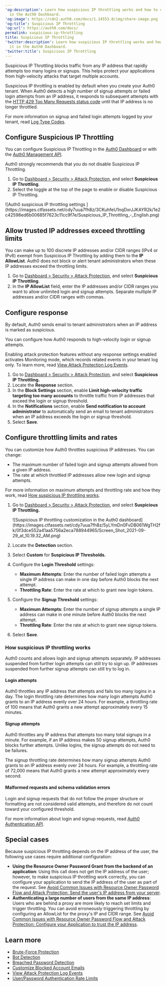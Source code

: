 ---
'og:description': Learn how suspicious IP throttling works and how to configure it
  in the Auth0 Dashboard.
'og:image': https://cdn2.auth0.com/docs/1.14553.0/img/share-image.png
'og:title': Suspicious IP Throttling
'og:url': https://auth0.com/docs/
permalink: suspicious-ip-throttling
title: Suspicious IP Throttling
'twitter:description': Learn how suspicious IP throttling works and how to configure
  it in the Auth0 Dashboard.
'twitter:title': Suspicious IP Throttling
---
<Tooltip tip="Suspicious IP Throttling: Form of attack protection that protects your tenant against suspicious logins targeting too many accounts from a single IP address." cta="View Glossary" href="/docs/glossary?term=Suspicious+IP+Throttling">Suspicious IP Throttling</Tooltip> blocks traffic from any IP address that rapidly attempts too many logins or signups. This helps protect your applications from high-velocity attacks that target multiple accounts.

Suspicious IP throttling is enabled by default when you create your Auth0 tenant. When Auth0 detects a high number of signup attempts or failed login attempts from an IP address, it responds to subsequent attempts with the [HTTP 429 Too Many Requests status code](https://developer.mozilla.org/en-US/docs/Web/HTTP/Status/429) until that IP address is no longer throttled.

For more information on signup and failed login attempts logged by your tenant, read [Log Type Codes](/docs/deploy-monitor/logs/log-event-type-codes).

## Configure Suspicious IP Throttling

You can configure Suspicious IP Throttling in the [Auth0 Dashboard](https://manage.auth0.com/#) or with the [Auth0 Management API](https://auth0.com/docs/api/management/v2/attack-protection/patch-suspicious-ip-throttling).

<Warning>

Auth0 strongly recommends that you do not disable Suspicious IP Throttling.

</Warning>

1. Go to [Dashboard > Security > Attack Protection](https://manage.auth0.com/#/security/attack-protection), and select **Suspicious IP Throttling**.
2. Select the toggle at the top of the page to enable or disable Suspicious IP Throttling.

<Frame>![Auth0 suspicious IP throttling settings ](https://images.ctfassets.net/cdy7uua7fh8z/3CKuhfeU1nqDxrJJKAYR2k/1e2c42598ed6b00685f7623c11cc9f7e/Suspicious_IP_Throttling_-_English.png)</Frame>

## Allow trusted IP addresses exceed throttling limits

You can make up to 100 discrete IP addresses and/or CIDR ranges (IPv4 or IPv6) exempt from Suspicious IP Throttling by adding them to the **IP AllowList**. Auth0 does not block or alert tenant administrators when these IP addresses exceed the throttling limits.

1. Go to [Dashboard > Security > Attack Protection](https://manage.auth0.com/#/security/attack-protection), and select **Suspicious IP Throttling**.
2. In the **IP AllowList** field, enter the IP addresses and/or CIDR ranges you want to allow unlimited login and signup attempts. Separate multiple IP addresses and/or CIDR ranges with commas.

## Configure response

By default, Auth0 sends email to tenant administrators when an IP address is marked as suspicious.

You can configure how Auth0 responds to high-velocity login or signup attempts.

<Warning>

Enabling attack protection features without any response settings enabled activates Monitoring mode, which records related events in your tenant log only. To learn more, read [View Attack Protection Log Events](/docs/secure/attack-protection/view-attack-protection-events).

</Warning>

1. Go to [Dashboard > Security > Attack Protection](https://manage.auth0.com/#/security/attack-protection), and select **Suspicious IP Throttling.**
2. Locate the **Response** section.
3. In the **Block Settings** section, enable **Limit high-velocity traffic targeting too many accounts** to throttle traffic from IP addresses that exceed the login or signup threshold.
4. In the **Notifications** section, enable **Send notification to account administrator** to automatically send an email to tenant administrators when an IP address exceeds the login or signup threshold.
5. Select **Save**.

## Configure throttling limits and rates

You can customize how Auth0 throttles suspicious IP addresses. You can change:

* The maximum number of failed login and signup attempts allowed from a given IP address.
* The rate at which throttled IP addresses allow new login and signup attempts.

For more information on maximum attempts and throttling rate and how they work, read [How suspicious IP throttling works](#how-suspicious-ip-throttling-works).

1. Go to [Dashboard > Security > Attack Protection](https://manage.auth0.com/#/security/attack-protection), and select **Suspicious IP Throttling.**

   <Frame>![Suspicious IP throttling customization in the Auth0 dashboard](https://images.ctfassets.net/cdy7uua7fh8z/5yLYmDn0FvDB061WgTH2fk/0f3dce552a41aa5756a2eca788944965/Screen_Shot_2021-09-29_at_10.19.32_AM.png)</Frame>
2. Locate the **Detection** section.
3. Select **Custom** for **Suspicious IP Thresholds.**
4. Configure the **Login Threshold** settings:

   * **Maximum Attempts**: Enter the number of failed login attempts a single IP address can make in one day before Auth0 blocks the next attempt.
   * **Throttling Rate**: Enter the rate at which to grant new login tokens.
5. Configure the **Signup Threshold** settings:

   * **Maximum Attempts**: Enter the number of signup attempts a single IP address can make in one minute before Auth0 blocks the next attempt.
   * **Throttling Rate**: Enter the rate at which to grant new signup tokens.
6. Select **Save**.

### How suspicious IP throttling works

Auth0 counts and allows login and signup attempts separately. IP addresses suspended from further login attempts can still try to sign up. IP addresses suspended from further signup attempts can still try to log in.

#### Login attempts

Auth0 throttles any IP address that attempts and fails too many logins in a day. The login throttling rate determines how many login attempts Auth0 grants to an IP address evenly over 24 hours. For example, a throttling rate of 100 means that Auth0 grants a new attempt approximately every 15 minutes.

#### Signup attempts

Auth0 throttles any IP address that attempts too many total signups in a minute. For example, if an IP address makes 50 signup attempts, Auth0 blocks further attempts. Unlike logins, the signup attempts do not need to be failures.

The signup throttling rate determines how many signup attempts Auth0 grants to an IP address evenly over 24 hours. For example, a throttling rate of 72,000 means that Auth0 grants a new attempt approximately every second.

#### Malformed requests and schema validation errors

Login and signup requests that do not follow the proper structure or formatting are not considered valid attempts, and therefore do not count toward your configured threshold.

For more information about login and signup requests, read [Auth0 Authentication API](https://auth0.com/docs/api/authentication).

## Special cases

Because suspicious IP throttling depends on the IP address of the user, the following use cases require additional configuration:

* **Using the <Tooltip tip="Resource Owner: Entity (such as a user or application) capable of granting access to a protected resource." cta="View Glossary" href="/docs/glossary?term=Resource+Owner">Resource Owner</Tooltip> Password Grant from the backend of an application**: Using this call does not get the IP address of the user; however, to make suspicious IP throttling work correctly, you can configure your application to send the IP address of the user as part of the request. See [Avoid Common Issues with Resource Owner Password Flow and Attack Protection: Send the user's IP address from your server](/docs/get-started/authentication-and-authorization-flow/resource-owner-password-flow/avoid-common-issues-with-resource-owner-password-flow-and-attack-protection).
* **Authenticating a large number of users from the same IP address**: Users who are behind a proxy are more likely to reach set limits and trigger throttling. You can avoid erroneously triggering throttling by configuring an AllowList for the proxy's IP and CIDR range. See [Avoid Common Issues with Resource Owner Password Flow and Attack Protection: Configure your Application to trust the IP address](/docs/get-started/authentication-and-authorization-flow/resource-owner-password-flow/avoid-common-issues-with-resource-owner-password-flow-and-attack-protection).

## Learn more

* [Brute-Force Protection](/docs/secure/attack-protection/brute-force-protection)
* [Bot Detection](/docs/secure/attack-protection/bot-detection)
* [Breached Password Detection](/docs/secure/attack-protection/breached-password-detection)
* [Customize Blocked Account Emails](/docs/customize/email/customize-blocked-account-emails)
* [View Attack Protection Log Events](/docs/secure/attack-protection/view-attack-protection-events)
* [User/Password Authentication Rate Limits](/docs/troubleshoot/customer-support/operational-policies/rate-limit-policy/database-connections-rate-limits)